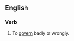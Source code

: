 ==English==
===Verb===
{{en-verb|misgoverns|misgoverning|misgoverned|misgoverned}}

#To [[govern]] badly or wrongly.